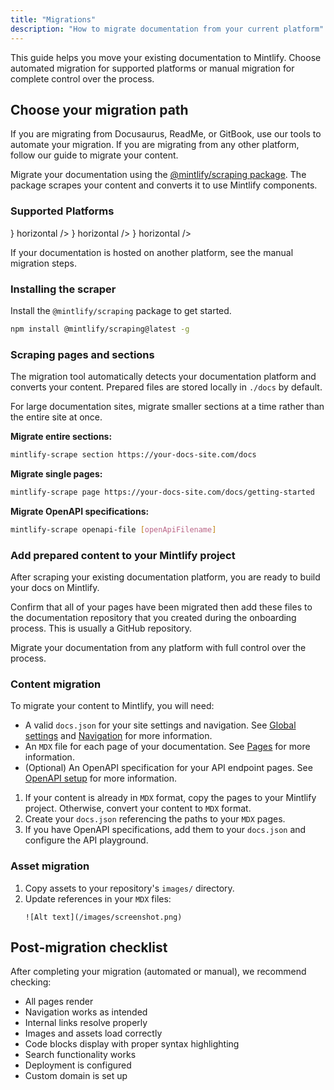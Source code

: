 ```yaml
---
title: "Migrations"
description: "How to migrate documentation from your current platform"
---
```


This guide helps you move your existing documentation to Mintlify. Choose automated migration for supported platforms or manual migration for complete control over the process.

## Choose your migration path

<CardGroup cols="2">
  <Card title="Automated migration" icon="wand-sparkles">
    If you are migrating from Docusaurus, ReadMe, or GitBook, use our tools to automate your migration.
  </Card>
  
  <Card title="Manual migration" icon="pencil-ruler">
    If you are migrating from any other platform, follow our guide to migrate your content.
  </Card>
</CardGroup>

<Tabs>
  <Tab title="Automated migration">

Migrate your documentation using the [@mintlify/scraping package](https://www.npmjs.com/package/@mintlify/scraping). The package scrapes your content and converts it to use Mintlify components.

### Supported Platforms

<Columns cols="3">
  <Card title="Docusaurus" icon={<svg className="h-6 w-6" width="36" height="36" viewBox="0 -19 256 256" version="1.1" xmlns="http://www.w3.org/2000/svg" xmlns:xlink="http://www.w3.org/1999/xlink" preserveAspectRatio="xMidYMid">
	<g>
			<rect fill="#FFFFFF" x="126.030769" y="45.9487179" width="110.276923" height="44.6358974">

</rect>
			<path d="M26.2564103,191.671795 C16.5441641,191.671795 8.0830359,186.385067 3.54067692,178.54359 C1.30231795,182.408533 0,186.883938 0,191.671795 C0,206.17321 11.7549949,217.928205 26.2564103,217.928205 L52.5128205,217.928205 L52.5128205,191.671795 L26.2564103,191.671795 Z" fill="#3ECC5F">

</path>
			<path d="M144.384656,53.006441 L236.308349,47.2615385 L236.308349,34.1333333 C236.308349,19.6319179 224.552041,7.87692308 210.051938,7.87692308 L91.8980923,7.87692308 L88.616041,2.19241026 C87.1561846,-0.334769231 83.5104821,-0.334769231 82.0519385,2.19241026 L78.7698872,7.87692308 L75.4878359,2.19241026 C74.0279795,-0.334769231 70.3822769,-0.334769231 68.9237333,2.19241026 L65.6416821,7.87692308 L62.3596308,2.19241026 C60.8997744,-0.334769231 57.2540718,-0.334769231 55.7955282,2.19241026 L52.5134769,7.87692308 C52.4845949,7.87692308 52.4570256,7.88086154 52.4281436,7.88086154 L46.990441,2.44447179 C44.928,0.382030769 41.4070154,1.3246359 40.6508308,4.14326154 L38.8548923,10.8438974 L32.0374154,9.01645128 C29.2187897,8.26157949 26.6404103,10.839959 27.3965949,13.6585846 L29.2227282,20.4760615 L22.5234051,22.2706872 C19.7047795,23.0268718 18.7608615,26.5491692 20.8233026,28.6116103 L26.2596923,34.0493128 C26.2596923,34.0768821 26.2570667,34.1044513 26.2570667,34.1333333 L20.571241,37.4153846 C18.0453744,38.8739282 18.0453744,42.5209436 20.571241,43.9794872 L26.2570667,47.2615385 L20.571241,50.5435897 C18.0453744,52.0021333 18.0453744,55.6491487 20.571241,57.1076923 L26.2570667,60.3897436 L20.571241,63.6717949 C18.0453744,65.1303385 18.0453744,68.7773538 20.571241,70.2358974 L26.2570667,73.5179487 L20.571241,76.8 C18.0453744,78.2585436 18.0453744,81.905559 20.571241,83.3641026 L26.2570667,86.6461538 L20.571241,89.9282051 C18.0453744,91.3867487 18.0453744,95.0337641 20.571241,96.4923077 L26.2570667,99.774359 L20.571241,103.05641 C18.0453744,104.514954 18.0453744,108.161969 20.571241,109.620513 L26.2570667,112.902564 L20.571241,116.184615 C18.0453744,117.643159 18.0453744,121.290174 20.571241,122.748718 L26.2570667,126.030769 L20.571241,129.312821 C18.0453744,130.771364 18.0453744,134.418379 20.571241,135.876923 L26.2570667,139.158974 L20.571241,142.441026 C18.0453744,143.899569 18.0453744,147.546585 20.571241,149.005128 L26.2570667,152.287179 L20.571241,155.569231 C18.0453744,157.027774 18.0453744,160.67479 20.571241,162.133333 L26.2570667,165.415385 L20.571241,168.697436 C18.0453744,170.155979 18.0453744,173.802995 20.571241,175.261538 L26.2570667,178.54359 L20.571241,181.825641 C18.0453744,183.284185 18.0453744,186.9312 20.571241,188.389744 L26.2570667,191.671795 C26.2570667,206.17321 38.0120615,217.928205 52.5134769,217.928205 L210.051938,217.928205 C224.552041,217.928205 236.308349,206.17321 236.308349,191.671795 L236.308349,86.6461538 L144.384656,80.9012513 C137.019733,80.4404513 131.282708,74.3332103 131.282708,66.9538462 C131.282708,59.5744821 137.019733,53.467241 144.384656,53.006441" fill="#3ECC5F">

</path>
			<polygon fill="#3ECC5F" points="183.794872 217.928205 223.179487 217.928205 223.179487 165.415385 183.794872 165.415385">

</polygon>
			<path d="M249.435897,185.107692 C249.14839,185.107692 248.87401,185.156267 248.597005,185.191713 C248.547118,184.99479 248.499856,184.796554 248.444718,184.599631 C250.815672,183.609764 252.481641,181.272944 252.481641,178.54359 C252.481641,174.917579 249.543549,171.979487 245.917538,171.979487 C244.423549,171.979487 243.062154,172.499364 241.958072,173.339569 C241.812349,173.191221 241.666626,173.044185 241.518277,172.898462 C242.341415,171.800944 242.845538,170.45399 242.845538,168.977067 C242.845538,165.351056 239.907446,162.412964 236.281436,162.412964 C233.570462,162.412964 231.244144,164.057928 230.243774,166.405251 C230.049477,166.350113 229.853867,166.304164 229.659569,166.254277 C229.695015,165.977272 229.74359,165.702892 229.74359,165.415385 C229.74359,161.789374 226.805497,158.851282 223.179487,158.851282 C219.553477,158.851282 216.615385,161.789374 216.615385,165.415385 C216.615385,165.702892 216.663959,165.977272 216.699405,166.254277 C216.505108,166.304164 216.309497,166.350113 216.1152,166.405251 C215.114831,164.057928 212.788513,162.412964 210.077538,162.412964 C206.451528,162.412964 203.513436,165.351056 203.513436,168.977067 C203.513436,170.45399 204.017559,171.800944 204.840697,172.898462 C199.960944,177.666626 196.923077,184.31081 196.923077,191.671795 C196.923077,206.17321 208.678072,217.928205 223.179487,217.928205 C235.439918,217.928205 245.707487,209.513026 248.597005,198.151877 C248.87401,198.187323 249.14839,198.235897 249.435897,198.235897 C253.061908,198.235897 256,195.297805 256,191.671795 C256,188.045785 253.061908,185.107692 249.435897,185.107692" fill="#44D860">

</path>
			<polygon fill="#3ECC5F" points="196.923077 139.158974 236.307692 139.158974 236.307692 112.902564 196.923077 112.902564">

</polygon>
			<path d="M249.435897,129.312821 C251.248903,129.312821 252.717949,127.843774 252.717949,126.030769 C252.717949,124.217764 251.248903,122.748718 249.435897,122.748718 C249.2928,122.748718 249.154954,122.773662 249.017108,122.790728 C248.990851,122.692267 248.968533,122.593805 248.940964,122.495344 C250.125128,122.00041 250.958769,120.830687 250.958769,119.466667 C250.958769,117.653662 249.489723,116.184615 247.676718,116.184615 C246.929723,116.184615 246.248369,116.443241 245.696985,116.864656 C245.624779,116.789826 245.551262,116.716308 245.476431,116.644103 C245.888656,116.096656 246.140718,115.421867 246.140718,114.682749 C246.140718,112.871056 244.671672,111.400697 242.858667,111.400697 C241.502523,111.400697 240.339364,112.223836 239.839179,113.397497 C238.714092,113.083733 237.533867,112.902564 236.307692,112.902564 C229.058297,112.902564 223.179487,118.781374 223.179487,126.030769 C223.179487,133.280164 229.058297,139.158974 236.307692,139.158974 C237.533867,139.158974 238.714092,138.977805 239.839179,138.664041 C240.339364,139.837703 241.502523,140.660841 242.858667,140.660841 C244.671672,140.660841 246.140718,139.190482 246.140718,137.37879 C246.140718,136.639672 245.888656,135.964882 245.476431,135.417436 C245.551262,135.345231 245.624779,135.271713 245.696985,135.196882 C246.248369,135.618297 246.929723,135.876923 247.676718,135.876923 C249.489723,135.876923 250.958769,134.407877 250.958769,132.594872 C250.958769,131.230851 250.125128,130.061128 248.940964,129.566195 C248.968533,129.469046 248.990851,129.369272 249.017108,129.27081 C249.154954,129.287877 249.2928,129.312821 249.435897,129.312821" fill="#44D860">

</path>
			<path d="M78.7692308,50.5435897 C76.9562256,50.5435897 75.4871795,49.0745436 75.4871795,47.2615385 C75.4871795,41.8317128 71.0708513,37.4153846 65.6410256,37.4153846 C60.2112,37.4153846 55.7948718,41.8317128 55.7948718,47.2615385 C55.7948718,49.0745436 54.3258256,50.5435897 52.5128205,50.5435897 C50.6998154,50.5435897 49.2307692,49.0745436 49.2307692,47.2615385 C49.2307692,38.2122667 56.5917538,30.8512821 65.6410256,30.8512821 C74.6902974,30.8512821 82.0512821,38.2122667 82.0512821,47.2615385 C82.0512821,49.0745436 80.5822359,50.5435897 78.7692308,50.5435897" fill="#000000">

</path>
			<path d="M131.282051,217.928205 L210.051282,217.928205 C224.552697,217.928205 236.307692,206.17321 236.307692,191.671795 L236.307692,99.774359 L157.538462,99.774359 C143.037046,99.774359 131.282051,111.529354 131.282051,126.030769 L131.282051,217.928205 Z" fill="#FFFF50">

</path>
			<path d="M216.640985,140.471795 L150.948759,140.471795 C150.222769,140.471795 149.635938,139.884964 149.635938,139.158974 C149.635938,138.432985 150.222769,137.846154 150.948759,137.846154 L216.640985,137.846154 C217.366974,137.846154 217.953805,138.432985 217.953805,139.158974 C217.953805,139.884964 217.366974,140.471795 216.640985,140.471795" fill="#000000">

</path>
			<path d="M216.640985,166.728205 L150.948759,166.728205 C150.222769,166.728205 149.635938,166.141374 149.635938,165.415385 C149.635938,164.689395 150.222769,164.102564 150.948759,164.102564 L216.640985,164.102564 C217.366974,164.102564 217.953805,164.689395 217.953805,165.415385 C217.953805,166.141374 217.366974,166.728205 216.640985,166.728205" fill="#000000">

</path>
			<path d="M216.640985,192.984615 L150.948759,192.984615 C150.222769,192.984615 149.635938,192.397785 149.635938,191.671795 C149.635938,190.945805 150.222769,190.358974 150.948759,190.358974 L216.640985,190.358974 C217.366974,190.358974 217.953805,190.945805 217.953805,191.671795 C217.953805,192.397785 217.366974,192.984615 216.640985,192.984615" fill="#000000">

</path>
			<path d="M216.640985,127.587118 L150.948759,127.587118 C150.222769,127.587118 149.635938,126.998974 149.635938,126.274297 C149.635938,125.548308 150.222769,124.961477 150.948759,124.961477 L216.640985,124.961477 C217.366974,124.961477 217.953805,125.548308 217.953805,126.274297 C217.953805,126.998974 217.366974,127.587118 216.640985,127.587118" fill="#000000">

</path>
			<path d="M216.640985,153.6 L150.948759,153.6 C150.222769,153.6 149.635938,153.013169 149.635938,152.287179 C149.635938,151.56119 150.222769,150.974359 150.948759,150.974359 L216.640985,150.974359 C217.366974,150.974359 217.953805,151.56119 217.953805,152.287179 C217.953805,153.013169 217.366974,153.6 216.640985,153.6" fill="#000000">

</path>
			<path d="M216.640985,179.85641 L150.948759,179.85641 C150.222769,179.85641 149.635938,179.269579 149.635938,178.54359 C149.635938,177.8176 150.222769,177.230769 150.948759,177.230769 L216.640985,177.230769 C217.366974,177.230769 217.953805,177.8176 217.953805,178.54359 C217.953805,179.269579 217.366974,179.85641 216.640985,179.85641" fill="#000000">

</path>
			<path d="M236.307692,58.5666297 C236.291938,58.5666297 236.27881,58.5587528 236.263056,58.5600656 C232.206441,58.6979118 230.287097,62.75584 228.593559,66.3359015 C226.826503,70.0761272 225.459856,72.5100964 223.220185,72.4365785 C220.740267,72.3473067 219.322421,69.5457477 217.820554,66.5800862 C216.095508,63.1759426 214.126277,59.3136246 209.992205,59.4580349 C205.993354,59.5945682 204.067446,63.1260554 202.368656,66.2413785 C200.560903,69.5601887 199.33079,71.5779938 196.958523,71.4847836 C194.428718,71.3928862 193.08439,69.1151426 191.528697,66.478999 C189.794462,63.5435323 187.789785,60.2431015 183.735795,60.3560041 C179.80521,60.4912246 177.874051,63.487081 176.17001,66.1324144 C174.367508,68.9287221 173.104574,70.6327631 170.702113,70.5316759 C168.111918,70.4384656 166.774154,68.5493169 165.226338,66.3608451 C163.488164,63.9019323 161.529436,61.1187528 157.487262,61.2539733 C153.643323,61.3852554 151.712164,63.8389169 150.009436,66.0037579 C148.392041,68.0570092 147.129108,69.682281 144.457518,69.579881 C143.732841,69.550999 143.125005,70.1194503 143.098749,70.84544 C143.071179,71.5688041 143.638318,72.1779528 144.362995,72.2055221 C148.323774,72.3381169 150.329764,69.8411323 152.071877,67.6277169 C153.617067,65.6637374 154.950892,63.9688862 157.576533,63.8796144 C160.105026,63.7719631 161.290503,65.3434092 163.083815,67.8771528 C164.786544,70.2848656 166.719015,73.0155323 170.60759,73.1560041 C174.681272,73.2925374 176.641313,70.2481067 178.376862,67.554199 C179.928615,65.1464862 181.267692,63.0682913 183.825067,62.9803323 C186.178954,62.8923733 187.460267,64.75264 189.266708,67.8128246 C190.969436,70.6970913 192.897969,73.9647015 196.864,74.1091118 C200.966564,74.2508964 202.94761,70.6682092 204.673969,67.4990605 C206.169272,64.7578913 207.580554,62.1676964 210.081477,62.0823631 C212.435364,62.0272246 213.662851,64.1763118 215.478482,67.7668759 C217.174646,71.1185067 219.097928,74.9151836 223.125662,75.0609067 C223.200492,75.0635323 223.27401,75.0648451 223.347528,75.0648451 C227.37001,75.0648451 229.278851,71.0279221 230.968451,67.4583631 C232.463754,64.2944656 233.878974,61.3130503 236.307692,61.1922708 L236.307692,58.5666297 Z" fill="#000000">

</path>
			<polygon fill="#3ECC5F" points="105.025641 217.928205 157.538462 217.928205 157.538462 165.415385 105.025641 165.415385">

</polygon>
			<path d="M183.794872,185.107692 C183.507364,185.107692 183.232985,185.156267 182.955979,185.191713 C182.906092,184.99479 182.858831,184.796554 182.803692,184.599631 C185.174646,183.609764 186.840615,181.272944 186.840615,178.54359 C186.840615,174.917579 183.902523,171.979487 180.276513,171.979487 C178.782523,171.979487 177.421128,172.499364 176.317046,173.339569 C176.171323,173.191221 176.0256,173.044185 175.877251,172.898462 C176.70039,171.800944 177.204513,170.45399 177.204513,168.977067 C177.204513,165.351056 174.266421,162.412964 170.64041,162.412964 C167.929436,162.412964 165.603118,164.057928 164.602749,166.405251 C164.408451,166.350113 164.212841,166.304164 164.018544,166.254277 C164.05399,165.977272 164.102564,165.702892 164.102564,165.415385 C164.102564,161.789374 161.164472,158.851282 157.538462,158.851282 C153.912451,158.851282 150.974359,161.789374 150.974359,165.415385 C150.974359,165.702892 151.022933,165.977272 151.058379,166.254277 C150.864082,166.304164 150.668472,166.350113 150.474174,166.405251 C149.473805,164.057928 147.147487,162.412964 144.436513,162.412964 C140.810503,162.412964 137.87241,165.351056 137.87241,168.977067 C137.87241,170.45399 138.376533,171.800944 139.199672,172.898462 C134.319918,177.666626 131.282051,184.31081 131.282051,191.671795 C131.282051,206.17321 143.037046,217.928205 157.538462,217.928205 C169.798892,217.928205 180.066462,209.513026 182.955979,198.151877 C183.232985,198.187323 183.507364,198.235897 183.794872,198.235897 C187.420882,198.235897 190.358974,195.297805 190.358974,191.671795 C190.358974,188.045785 187.420882,185.107692 183.794872,185.107692" fill="#44D860">

</path>
			<polygon fill="#3ECC5F" points="105.025641 139.158974 157.538462 139.158974 157.538462 112.902564 105.025641 112.902564">

</polygon>
			<path d="M170.666667,129.312821 C172.479672,129.312821 173.948718,127.843774 173.948718,126.030769 C173.948718,124.217764 172.479672,122.748718 170.666667,122.748718 C170.523569,122.748718 170.385723,122.773662 170.247877,122.790728 C170.221621,122.692267 170.199303,122.593805 170.171733,122.495344 C171.355897,122.00041 172.189538,120.830687 172.189538,119.466667 C172.189538,117.653662 170.720492,116.184615 168.907487,116.184615 C168.160492,116.184615 167.479138,116.443241 166.927754,116.864656 C166.855549,116.789826 166.782031,116.716308 166.7072,116.644103 C167.119426,116.096656 167.371487,115.421867 167.371487,114.682749 C167.371487,112.871056 165.902441,111.400697 164.089436,111.400697 C162.733292,111.400697 161.570133,112.223836 161.069949,113.397497 C159.944862,113.083733 158.764636,112.902564 157.538462,112.902564 C150.289067,112.902564 144.410256,118.781374 144.410256,126.030769 C144.410256,133.280164 150.289067,139.158974 157.538462,139.158974 C158.764636,139.158974 159.944862,138.977805 161.069949,138.664041 C161.570133,139.837703 162.733292,140.660841 164.089436,140.660841 C165.902441,140.660841 167.371487,139.190482 167.371487,137.37879 C167.371487,136.639672 167.119426,135.964882 166.7072,135.417436 C166.782031,135.345231 166.855549,135.271713 166.927754,135.196882 C167.479138,135.618297 168.160492,135.876923 168.907487,135.876923 C170.720492,135.876923 172.189538,134.407877 172.189538,132.594872 C172.189538,131.230851 171.355897,130.061128 170.171733,129.566195 C170.199303,129.469046 170.221621,129.369272 170.247877,129.27081 C170.385723,129.287877 170.523569,129.312821 170.666667,129.312821" fill="#44D860">

</path>
			<path d="M183.794872,32.4923077 C183.584821,32.4923077 183.361641,32.4660513 183.15159,32.4266667 C182.941538,32.3872821 182.730174,32.321641 182.534564,32.2428718 C182.337641,32.1641026 182.153846,32.0590769 181.968738,31.9409231 C181.798072,31.8227692 181.628718,31.678359 181.469867,31.5339487 C181.326769,31.3764103 181.182359,31.2188718 181.064205,31.0350769 C180.946051,30.8512821 180.841026,30.6674872 180.760944,30.4705641 C180.683487,30.273641 180.617846,30.0635897 180.578462,29.8535385 C180.539077,29.6434872 180.512821,29.4203077 180.512821,29.2102564 C180.512821,29.0002051 180.539077,28.7770256 180.578462,28.5669744 C180.617846,28.3569231 180.683487,28.16 180.760944,27.9499487 C180.841026,27.7530256 180.946051,27.5692308 181.064205,27.3854359 C181.182359,27.2147692 181.326769,27.0441026 181.469867,26.8865641 C181.628718,26.7421538 181.798072,26.5977436 181.968738,26.4795897 C182.153846,26.3614359 182.337641,26.2564103 182.534564,26.177641 C182.730174,26.0988718 182.941538,26.0332308 183.15159,25.9938462 C183.571692,25.9019487 184.004923,25.9019487 184.438154,25.9938462 C184.646892,26.0332308 184.858256,26.0988718 185.055179,26.177641 C185.25079,26.2564103 185.435897,26.3614359 185.619692,26.4795897 C185.790359,26.5977436 185.959713,26.7421538 186.118564,26.8865641 C186.262974,27.0441026 186.407385,27.2147692 186.525538,27.3854359 C186.643692,27.5692308 186.748718,27.7530256 186.827487,27.9499487 C186.906256,28.16 186.971897,28.3569231 187.011282,28.5669744 C187.049354,28.7770256 187.076923,29.0002051 187.076923,29.2102564 C187.076923,30.0767179 186.721149,30.9300513 186.118564,31.5339487 C185.959713,31.678359 185.790359,31.8227692 185.619692,31.9409231 C185.435897,32.0590769 185.25079,32.1641026 185.055179,32.2428718 C184.858256,32.321641 184.646892,32.3872821 184.438154,32.4266667 C184.228103,32.4660513 184.004923,32.4923077 183.794872,32.4923077" fill="#000000">

</path>
			<path d="M210.051282,30.8512821 C209.184821,30.8512821 208.344615,30.4968205 207.726277,29.8929231 C207.583179,29.7353846 207.438769,29.5647179 207.320615,29.3940513 C207.202462,29.2102564 207.097436,29.0264615 207.017354,28.8295385 C206.939897,28.6326154 206.874256,28.4225641 206.834872,28.2125128 C206.795487,28.0024615 206.769231,27.7792821 206.769231,27.5692308 C206.769231,26.7027692 207.123692,25.8625641 207.726277,25.2455385 C207.885128,25.1011282 208.054482,24.9567179 208.225149,24.8385641 C208.410256,24.7204103 208.594051,24.6153846 208.790974,24.5366154 C208.986585,24.4578462 209.197949,24.3922051 209.408,24.3528205 C209.828103,24.2609231 210.274462,24.2609231 210.694564,24.3528205 C210.903303,24.3922051 211.114667,24.4578462 211.31159,24.5366154 C211.5072,24.6153846 211.692308,24.7204103 211.876103,24.8385641 C212.046769,24.9567179 212.216123,25.1011282 212.374974,25.2455385 C212.977559,25.8625641 213.333333,26.7027692 213.333333,27.5692308 C213.333333,27.7792821 213.305764,28.0024615 213.267692,28.2125128 C213.228308,28.4225641 213.162667,28.6326154 213.083897,28.8295385 C212.992,29.0264615 212.900103,29.2102564 212.781949,29.3940513 C212.663795,29.5647179 212.519385,29.7353846 212.374974,29.8929231 C212.216123,30.0373333 212.046769,30.1817436 211.876103,30.2998974 C211.692308,30.4180513 211.5072,30.5230769 211.31159,30.6018462 C211.114667,30.6806154 210.903303,30.7462564 210.694564,30.785641 C210.484513,30.8250256 210.261333,30.8512821 210.051282,30.8512821" fill="#000000">

</path>
	</g>
</svg>} horizontal />
  <Card title="ReadMe" icon={<svg fill="#177fc4" className="h-6 w-6" width="36" height="36" viewBox="0 0 32 32" xmlns="http://www.w3.org/2000/svg">
<path d="M29.35 4.361h-7.767c-2.672 0-4.994 1.85-5.578 4.461-0.589-2.611-2.906-4.461-5.578-4.461h-7.761c-1.472 0-2.667 1.194-2.667 2.667v13.656c0 1.472 1.194 2.667 2.667 2.667h4.983c5.678 0 7.372 1.355 8.183 4.167 0.039 0.156 0.289 0.156 0.333 0 0.817-2.811 2.511-4.167 8.183-4.167h4.983c1.472 0 2.667-1.194 2.667-2.667v-13.65c0-1.467-1.183-2.661-2.65-2.672zM13.444 19.105c0 0.106-0.083 0.194-0.194 0.194h-8.906c-0.105 0-0.194-0.083-0.194-0.194v-1.272c0-0.105 0.083-0.194 0.194-0.194h8.911c0.105 0 0.194 0.083 0.194 0.194v1.272zM13.444 15.722c0 0.105-0.083 0.194-0.194 0.194h-8.906c-0.105 0-0.194-0.083-0.194-0.194v-1.272c0-0.106 0.083-0.194 0.194-0.194h8.911c0.105 0 0.194 0.083 0.194 0.194v1.272zM13.444 12.339c0 0.105-0.083 0.194-0.194 0.194h-8.906c-0.105 0-0.194-0.083-0.194-0.194v-1.272c0-0.105 0.083-0.194 0.194-0.194h8.911c0.105 0 0.194 0.083 0.194 0.194v1.272zM27.85 19.1c0 0.105-0.083 0.194-0.194 0.194h-8.906c-0.105 0-0.194-0.083-0.194-0.194v-1.272c0-0.105 0.083-0.194 0.194-0.194h8.911c0.106 0 0.194 0.083 0.194 0.194v1.272zM27.85 15.717c0 0.106-0.083 0.194-0.194 0.194h-8.906c-0.105 0-0.194-0.083-0.194-0.194v-1.272c0-0.105 0.083-0.194 0.194-0.194h8.911c0.106 0 0.194 0.083 0.194 0.194v1.272zM27.85 12.333c0 0.105-0.083 0.194-0.194 0.194h-8.906c-0.105 0-0.194-0.083-0.194-0.194v-1.267c0-0.105 0.083-0.194 0.194-0.194h8.911c0.106 0 0.194 0.083 0.194 0.194v1.267z"/>
</svg>} horizontal />
  <Card title="GitBook (beta)" icon={<svg role="img" viewBox="0 0 24 24" xmlns="http://www.w3.org/2000/svg" height="24" width="24">
  <path d="M12.513 1.097c-0.645 0 -1.233 0.34 -2.407 1.017L3.675 5.82A7.233 7.233 0 0 0 0 12.063v0.236a7.233 7.233 0 0 0 3.667 6.238L7.69 20.86c2.354 1.36 3.531 2.042 4.824 2.042 1.292 0.001 2.47 -0.678 4.825 -2.038l4.251 -2.453c1.177 -0.68 1.764 -1.02 2.087 -1.579 0.323 -0.56 0.324 -1.24 0.323 -2.6v-2.63a1.04 1.04 0 0 0 -1.558 -0.903l-8.728 5.024c-0.587 0.337 -0.88 0.507 -1.201 0.507 -0.323 0 -0.616 -0.168 -1.204 -0.506l-5.904 -3.393c-0.297 -0.171 -0.446 -0.256 -0.565 -0.271a0.603 0.603 0 0 0 -0.634 0.368c-0.045 0.111 -0.045 0.282 -0.043 0.625 0.002 0.252 0 0.378 0.025 0.494 0.053 0.259 0.189 0.493 0.387 0.667 0.089 0.077 0.198 0.14 0.416 0.266l6.315 3.65c0.589 0.34 0.884 0.51 1.207 0.51 0.324 0 0.617 -0.17 1.206 -0.509l7.74 -4.469c0.202 -0.116 0.302 -0.172 0.377 -0.13 0.075 0.044 0.075 0.16 0.075 0.392v1.193c0 0.34 0.001 0.51 -0.08 0.649 -0.08 0.14 -0.227 0.224 -0.522 0.394l-6.382 3.685c-1.178 0.68 -1.767 1.02 -2.413 1.02 -0.646 0 -1.236 -0.34 -2.412 -1.022l-5.97 -3.452 -0.043 -0.025a4.106 4.106 0 0 1 -2.031 -3.52V11.7c0 -0.801 0.427 -1.541 1.12 -1.944a1.979 1.979 0 0 1 1.982 -0.001l4.946 2.858c1.174 0.679 1.762 1.019 2.407 1.02 0.645 0 1.233 -0.34 2.41 -1.017l7.482 -4.306a1.091 1.091 0 0 0 0 -1.891L14.92 2.11c-1.175 -0.675 -1.762 -1.013 -2.406 -1.013Z" fill="#currentColor" stroke-width="1"></path>
</svg>} horizontal />
</Columns>

If your documentation is hosted on another platform, see the manual migration steps.

### Installing the scraper

Install the `@mintlify/scraping` package to get started.

```bash
npm install @mintlify/scraping@latest -g
```

### Scraping pages and sections

The migration tool automatically detects your documentation platform and converts your content. Prepared files are stored locally in `./docs` by default.

For large documentation sites, migrate smaller sections at a time rather than the entire site at once.

**Migrate entire sections:**
```bash
mintlify-scrape section https://your-docs-site.com/docs
```

**Migrate single pages:**
```bash
mintlify-scrape page https://your-docs-site.com/docs/getting-started
```

**Migrate OpenAPI specifications:**
```bash
mintlify-scrape openapi-file [openApiFilename]
```

### Add prepared content to your Mintlify project

After scraping your existing documentation platform, you are ready to build your docs on Mintlify.

Confirm that all of your pages have been migrated then add these files to the documentation repository that you created during the onboarding process. This is usually a GitHub repository.
</Tab>
<Tab title="Manual migration">

Migrate your documentation from any platform with full control over the process.

### Content migration

To migrate your content to Mintlify, you will need:

- A valid `docs.json` for your site settings and navigation. See [Global settings](/organize/settings) and [Navigation](/organize/navigation) for more information.
- An `MDX` file for each page of your documentation. See [Pages](/organize/pages) for more information.
- (Optional) An OpenAPI specification for your API endpoint pages. See [OpenAPI setup](/api-playground/openapi-setup) for more information.

1. If your content is already in `MDX` format, copy the pages to your Mintlify project. Otherwise, convert your content to `MDX` format.
2. Create your `docs.json` referencing the paths to your `MDX` pages.
3. If you have OpenAPI specifications, add them to your `docs.json` and configure the API playground.

### Asset migration

1. Copy assets to your repository's `images/` directory.
2. Update references in your `MDX` files:
   ```mdx
   ![Alt text](/images/screenshot.png)
   ```

</Tab>
</Tabs>

## Post-migration checklist

After completing your migration (automated or manual), we recommend checking:

- All pages render
- Navigation works as intended
- Internal links resolve properly
- Images and assets load correctly
- Code blocks display with proper syntax highlighting
- Search functionality works
- Deployment is configured
- Custom domain is set up
